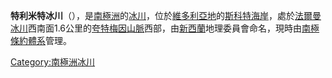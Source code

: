 {{coord|77|48|S|160|12|E|type:glacier_region:AQ|display=title}}

'''特利米特冰川'''（{{lang-en|Telemeter Glacier}}），是[[南極洲|南極洲]]的[[冰川|冰川]]，位於[[維多利亞地|維多利亞地]]的[[斯科特海岸|斯科特海岸]]，處於[[法爾曼冰川|法爾曼冰川]]西南面1.6公里的[[夸特梅因山脈|夸特梅因山脈]]西部，由[[新西蘭|新西蘭]]地理委員會命名，現時由[[南極條約體系|南極條約體系]]管理。

{{DEFAULTSORT:Telemeter Glacier}}
[[Category:南極洲冰川|Category:南極洲冰川]]


{{ScottCoast-geo-stub}}